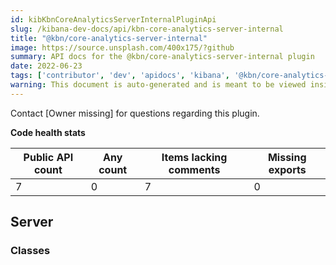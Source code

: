 ```yaml
---
id: kibKbnCoreAnalyticsServerInternalPluginApi
slug: /kibana-dev-docs/api/kbn-core-analytics-server-internal
title: "@kbn/core-analytics-server-internal"
image: https://source.unsplash.com/400x175/?github
summary: API docs for the @kbn/core-analytics-server-internal plugin
date: 2022-06-23
tags: ['contributor', 'dev', 'apidocs', 'kibana', '@kbn/core-analytics-server-internal']
warning: This document is auto-generated and is meant to be viewed inside our experimental, new docs system. Reach out in #docs-engineering for more info.
---
```




Contact [Owner missing] for questions regarding this plugin.

**Code health stats**

| Public API count  | Any count | Items lacking comments | Missing exports |
|-------------------|-----------|------------------------|-----------------|
| 7 | 0 | 7 | 0 |

## Server

### Classes
<DocDefinitionList data={kbnCoreAnalyticsServerInternalObj.server.classes}/>

